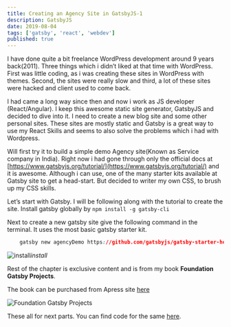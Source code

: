 ```yaml
---
title: Creating an Agency Site in GatsbyJS-1
description: GatsbyJS
date: 2019-08-04
tags: ['gatsby', 'react', 'webdev']
published: true
---
```


I have done quite a bit freelance WordPress development around 9 years back(2011). Three things which i didn’t liked at that time with WordPress. First was little coding, as i was creating these sites in WordPress with themes. Second, the sites were really slow and third, a lot of these sites were hacked and client used to come back.

I had came a long way since then and now i work as JS developer (React/Angular). I keep this awesome static site generator, GatsbyJS and decided to dive into it. I need to create a new blog site and some other personal sites. These sites are mostly static and Gatsby is a great way to use my React Skills and seems to also solve the problems which i had with Wordpress.

Will first try it to build a simple demo Agency site(Known as Service company in India). Right now i had gone through only the official docs at [https://www.gatsbyjs.org/tutorial/](https://www.gatsbyjs.org/tutorial/) and it is awesome. Although i can use, one of the many starter kits available at Gatsby site to get a head-start. But decided to writer my own CSS, to brush up my CSS skills.

Let’s start with Gatsby. I will be following along with the tutorial to create the site. Install gatsby globally by `npm install -g gatsby-cli`

Next to create a new gatsby site give the following command in the terminal. It uses the most basic gatsby starter kit.


```css
    gatsby new agencyDemo https://github.com/gatsbyjs/gatsby-starter-hello-world
```

![install](https://res.cloudinary.com/dxkxvfo2o/image/upload/v1590373026/AgencyGatsby/1_r2mrrj.png)*install*

Rest of the chapter is exclusive content and is from my book **Foundation Gatsby Projects**.

The book can be purchased from Apress site <a href="https://www.apress.com/in/book/9781484265574" target="_blank" rel="noopener noreferrer">here</a>


![Foundation Gatsby Projects](https://res.cloudinary.com/dxkxvfo2o/image/upload/v1609570264/Foundation_Gatsby_zilffx.jpg)

These all for next parts. You can find code for the same [here](https://github.com/nabendu82/AgencyDemo).


